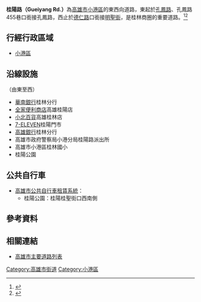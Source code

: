 {{Infobox TwRoad2
|bgcolorh=DARKGREEN
|colorh=white
|code=
|name= 桂陽路
|enname= Gueiyang Rd.
|level= 一般道路
|length=
|sec=
|lastext=
|line=
|start= [[孔鳳路|孔鳳路]]
|end= [[德仁路|德仁路]]
|junc= 
|img=
|cap=
|size=
|left= [[明聖街|明聖街]]
|right= [[孔鳳路|孔鳳路]]
|leftlink= 明聖街
|leftdirection= W
|rightlink= 孔鳳路
|rightdirection= E
|SN=
|SNtype=
|SNNum=
|SN2=
|SN2type=
|SN2Num=
|SN3=
|SN3type=
|SN3Num=
}}
'''桂陽路（Gueiyang Rd.）'''為[[高雄市|高雄市]][[小港區|小港區]]的東西向道路，東起於[[孔鳳路|孔鳳路]]、孔鳳路455巷口銜接孔鳳路，西止於[[德仁路|德仁路]]口銜接[[明聖街|明聖街]]，是桂林商圈的重要道路。<ref>{{Cite web |url=https://tw.appledaily.com/home/20170107/GUJRGNQMHCBK2ZPVNMN7KMB4ZM/ |title=小港桂陽路生活圈 新大樓1字頭 採買機能豐富 惟鄰機場噪音較大 |accessdate=2020-07-20 |archive-date=2020-07-20 |archive-url=https://web.archive.org/web/20200720214222/https://tw.appledaily.com/home/20170107/GUJRGNQMHCBK2ZPVNMN7KMB4ZM/ |dead-url=no }}</ref><ref>{{Cite web |url=https://tw.finance.appledaily.com/home/20140517/OWGGBGVAUXDSFSP5ARERIVDRQI/ |title=桂林生活圈 舊透天300萬元入手 |accessdate=2020-07-20 |archive-date=2020-07-20 |archive-url=https://web.archive.org/web/20200720154546/https://tw.finance.appledaily.com/home/20140517/OWGGBGVAUXDSFSP5ARERIVDRQI/ |dead-url=no }}</ref>

== 行經行政區域 ==
* [[小港區|小港區]]

== 沿線設施 ==
（由東至西）
* [[華南銀行|華南銀行]]桂林分行
* [[全家便利商店|全家便利商店]]高雄桂陽店
* [[小北百貨|小北百貨]]高雄桂林店
* [[7-ELEVEN|7-ELEVEN]]桂陽門市
* [[高雄銀行|高雄銀行]]桂林分行
* 高雄市政府警察局小港分局桂陽路派出所
* 高雄市小港區桂林國小
* 桂陽公園

== 公共自行車 ==
* [[高雄市公共自行車租賃系統|高雄市公共自行車租賃系統]]：
** 桂陽公園：桂陽桂聖街口西南側

== 參考資料 ==
{{Reflist}}
== 相關連結 ==
* [[高雄市主要道路列表|高雄市主要道路列表]]

{{高雄市重要道路}}

[[Category:高雄市街道|Category:高雄市街道]]
[[Category:小港區|Category:小港區]]
